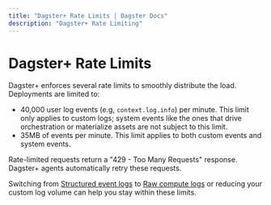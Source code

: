 ```yaml
---
title: "Dagster+ Rate Limits | Dagster Docs"
description: "Dagster+ Rate Limiting"
---
```


# Dagster+ Rate Limits

Dagster+ enforces several rate limits to smoothly distribute the load. Deployments are limited to:

- 40,000 user log events (e.g, `context.log.info`) per minute. This limit only applies to custom logs; system events like the ones that drive orchestration or materialize assets are not subject to this limit.
- 35MB of events per minute. This limit applies to both custom events and system events.

Rate-limited requests return a "429 - Too Many Requests" response. Dagster+ agents automatically retry these requests.

Switching from [Structured event logs](/concepts/logging#structured-event-logs) to [Raw compute logs](/concepts/logging#raw-compute-logs) or reducing your custom log volume can help you stay within these limits.
